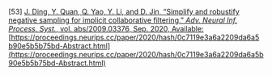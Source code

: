 \[53\]	[J. Ding, Y. Quan, Q. Yao, Y. Li, and D. Jin, “Simplify and robustify negative sampling for implicit collaborative filtering,” *Adv. Neural Inf. Process. Syst.*, vol. abs/2009.03376, Sep. 2020, Available:](http://paperpile.com/b/Lj1YHA/vr6H) [https://proceedings.neurips.cc/paper/2020/hash/0c7119e3a6a2209da6a5b90e5b5b75bd-Abstract.html](https://proceedings.neurips.cc/paper/2020/hash/0c7119e3a6a2209da6a5b90e5b5b75bd-Abstract.html)